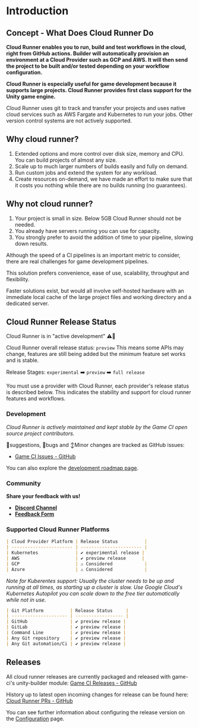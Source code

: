 # Introduction

## Concept - What Does Cloud Runner Do

**Cloud Runner enables you to run, build and test workflows in the cloud, right from GitHub actions.
Builder will automatically provision an environment at a Cloud Provider such as GCP and AWS. It will
then send the project to be built and/or tested depending on your workflow configuration.**

**Cloud Runner is especially useful for game development because it supports large projects. Cloud
Runner provides first class support for the Unity game engine.**

Cloud Runner uses git to track and transfer your projects and uses native cloud services such as AWS
Fargate and Kubernetes to run your jobs. Other version control systems are not actively supported.

## Why cloud runner?

1. Extended options and more control over disk size, memory and CPU. You can build projects of
   almost any size.
2. Scale up to much larger numbers of builds easily and fully on demand.
3. Run custom jobs and extend the system for any workload.
4. Create resources on-demand, we have made an effort to make sure that it costs you nothing while
   there are no builds running (no guarantees).

## Why not cloud runner?

1. Your project is small in size. Below 5GB Cloud Runner should not be needed.
2. You already have servers running you can use for capacity.
3. You strongly prefer to avoid the addition of time to your pipeline, slowing down results.

Although the speed of a CI pipelines is an important metric to consider, there are real challenges
for game development pipelines.

This solution prefers convenience, ease of use, scalability, throughput and flexibility.

Faster solutions exist, but would all involve self-hosted hardware with an immediate local cache of
the large project files and working directory and a dedicated server.

## Cloud Runner Release Status

Cloud Runner is in "active development" ⚠️🔨

Cloud Runner overall release status: `preview` This means some APIs may change, features are still
being added but the minimum feature set works and is stable.

Release Stages: `experimental` ➡️ `preview` ➡️ `full release`

You must use a provider with Cloud Runner, each provider's release status is described below. This
indicates the stability and support for cloud runner features and workflows.

### Development

_Cloud Runner is actively maintained and kept stable by the Game CI open source project
contributors._

💬suggestions, 🐛bugs and ↕️Minor changes are tracked as GitHub issues:

- [Game CI Issues - GitHub](https://github.com/game-ci/unity-builder/labels/cloud-runner)

You can also explore the [development roadmap page](development).

### Community

**Share your feedback with us!**

- [**Discord Channel**](https://discord.com/channels/710946343828455455/789631903157583923)
- [**Feedback Form**](https://forms.gle/3Wg1gGf9FnZ72RiJ9)

### Supported Cloud Runner Platforms

```md
| Cloud Provider Platform | Release Status          |
| ----------------------- | ----------------------- |
| Kubernetes              | ✔️ experimental release |
| AWS                     | ✔️ preview release      |
| GCP                     | ⚠ Considered            |
| Azure                   | ⚠ Considered            |
```

_Note for Kuberentes support:_ _Usually the cluster needs to be up and running at all times, as
starting up a cluster is slow._ _Use Google Cloud's Kubernetes Autopilot you can scale down to the
free tier automatically while not in use._

```md
| Git Platform          | Release Status     |
| --------------------- | ------------------ |
| GitHub                | ✔️ preview release |
| GitLab                | ✔️ preview release |
| Command Line          | ✔️ preview release |
| Any Git repository    | ✔️ preview release |
| Any Git automation/Ci | ✔️ preview release |
```

## Releases

All cloud runner releases are currently packaged and released with game-ci's unity-builder module:
[Game CI Releases - GitHub](https://github.com/game-ci/unity-builder/releases)

History up to latest open incoming changes for release can be found here:
[Cloud Runner PRs - GitHub](https://github.com/game-ci/unity-builder/pulls?q=is%3Apr+cloud+runner)

You can see further information about configuring the release version on the
[Configuration](configuration) page.
